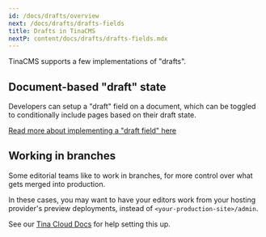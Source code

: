 ```yaml
---
id: /docs/drafts/overview
next: /docs/drafts/drafts-fields
title: Drafts in TinaCMS
nextP: content/docs/drafts/drafts-fields.mdx
---
```


TinaCMS supports a few implementations of "drafts".

## Document-based "draft" state

Developers can setup a "draft" field on a document, which can be toggled to conditionally include pages based on their draft state.

[Read more about implementing a "draft field" here](/docs/drafts/drafts-fields)

## Working in branches

Some editorial teams like to work in branches, for more control over what gets merged into production.

In these cases, you may want to have your editors work from your hosting provider's preview deployments, instead of `<your-production-site>/admin`.

See our [Tina Cloud Docs](/docs/tina-cloud/dashboard/projects/#glob-patterns) for help setting this up.
